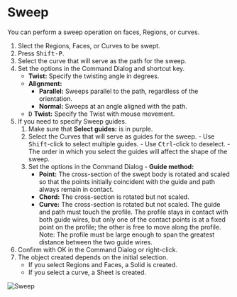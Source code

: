 
# Sweep

<Reference shortcut="Shift-P" command="Sweep" button="Right of Command Bar" />

You can perform a sweep operation on faces, Regions, or curves.

1. Slect the Regions, Faces, or Curves to be swept.
2. Press <kbd>Shift-P</kbd>.
3. Select the curve that will serve as the path for the sweep.
4. Set the options in the Command Dialog and shortcut key.
   - **Twist:** Specify the twisting angle in degrees.
   - **Alignment:** 
      - **Parallel:** Sweeps parallel to the path, regardless of the orientation. 
      - **Normal:** Sweeps at an angle aligned with the path.
   - <kbd>D</kbd> **Twist:** Specify the Twist with mouse movement.
5. If you need to specify Sweep guides.
      1. Make sure that **Select guides:** is in purple.
      2. Select the Curves that will serve as guides for the sweep.
        - Use <kbd>Shift</kbd>-click to select multiple guides.
        - Use <kbd>Ctrl</kbd>-click to deselect.
        - The order in which you select the guides will affect the shape of the sweep.
      3. Set the options in the Command Dialog
        - **Guide method:**
          - **Point:** The cross-section of the swept body is rotated and scaled so that the points initially coincident with the guide and path always remain in contact.
          - **Chord:**  The cross-section is rotated but not scaled.
          - **Curve:** The cross-section is rotated but not scaled. The guide and path must touch the profile. The profile stays in contact with both guide wires, but only one of the contact points is at a fixed
          point on the profile; the other is free to move along the profile.
          Note: The profile must be large enough to span the greatest distance between the two guide wires.
6. Confirm with OK in the Command Dialog or right-click.
7. The object created depends on the initial selection.
   - If you select Regions and Faces, a Solid is created.
   - If you select a curve, a Sheet is created.

![Sweep](/img/sweep.gif)





